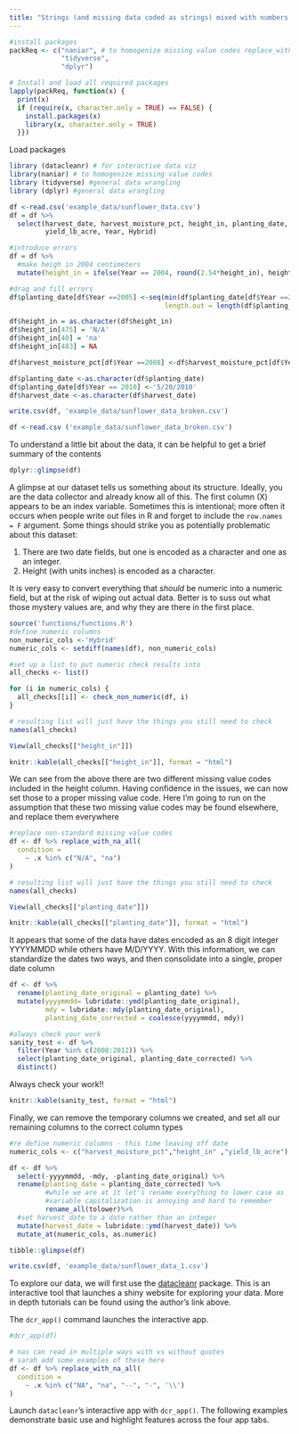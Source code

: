 ```yaml
---
title: "Strings (and missing data coded as strings) mixed with numbers and dates"
---
```


```r
#install packages
packReq <- c("naniar", # to homogenize missing value codes replace_with_na_all
             "tidyverse",
             "dplyr") 

# Install and load all required packages
lapply(packReq, function(x) {
  print(x)
  if (require(x, character.only = TRUE) == FALSE) {
    install.packages(x)
    library(x, character.only = TRUE)
  }})

```

Load packages

```r
library (datacleanr) # for interactive data viz
library(naniar) # to homogenize missing value codes
library (tidyverse) #general data wrangling
library (dplyr) #general data wrangling
```

```r
df <-read.csv('example_data/sunflower_data.csv')
df = df %>%
  select(harvest_date, harvest_moisture_pct, height_in, planting_date, 
         yield_lb_acre, Year, Hybrid)

#introduce errors
df = df %>% 
  #make heigh in 2004 centimeters
  mutate(height_in = ifelse(Year == 2004, round(2.54*height_in), height_in))

#drag and fill errors
df$planting_date[df$Year ==2005] <-seq(min(df$planting_date[df$Year ==2005]),by=1,
                                       length.out = length(df$planting_date[df$Year ==2005]))

df$height_in = as.character(df$height_in)
df$height_in[475] = 'N/A'
df$height_in[40] = 'na'
df$height_in[483] = NA

df$harvest_moisture_pct[df$Year ==2008] <-df$harvest_moisture_pct[df$Year ==2008]/100

df$planting_date <-as.character(df$planting_date)
df$planting_date[df$Year == 2010] <-'5/20/2010'
df$harvest_date <-as.character(df$harvest_date)

write.csv(df, 'example_data/sunflower_data_broken.csv')


```

```r
df <-read.csv ('example_data/sunflower_data_broken.csv')

```

To understand a little bit about the data, it can be helpful to get a brief summary of the contents

```r
dplyr::glimpse(df)

```

A glimpse at our dataset tells us something about its structure. Ideally, you are the data collector and already know all of this. The first column (X) appears to be an index variable. Sometimes this is intentional; more often it occurs when people write out files in R and forget to include the `row.names = F` argument. Some things should strike you as potentially problematic about this dataset:

1.  There are two date fields, but one is encoded as a character and one as an integer.
2.  Height (with units inches) is encoded as a character.

It is very easy to convert everything that *should* be numeric into a numeric field, but at the risk of wiping out actual data. Better is to suss out what those mystery values are, and why they are there in the first place.

```r
source('functions/functions.R')
#define numeric columns
non_numeric_cols <-'Hybrid'
numeric_cols <- setdiff(names(df), non_numeric_cols)

#set up a list to put numeric check results into
all_checks <- list()

for (i in numeric_cols) {
  all_checks[[i]] <- check_non_numeric(df, i)
}

# resulting list will just have the things you still need to check
names(all_checks)

```

```r
View(all_checks[["height_in"]])
```

```r
knitr::kable(all_checks[["height_in"]], format = "html")

```

We can see from the above there are two different missing value codes included in the height column. Having confidence in the issues, we can now set those to a proper missing value code. Here I'm going to run on the assumption that these two missing value codes may be found elsewhere, and replace them everywhere

```r
#replace non-standard missing value codes
df <- df %>% replace_with_na_all(
  condition =
    ~ .x %in% c("N/A", "na")
)

```

```r
# resulting list will just have the things you still need to check
names(all_checks)

```

```r
View(all_checks[["planting_date"]])
```

```r
knitr::kable(all_checks[["planting_date"]], format = "html")

```

It appears that some of the data have dates encoded as an 8 digit integer YYYYMMDD while others have M/D/YYYY. With this information, we can standardize the dates two ways, and then consolidate into a single, proper date column

```r
df <- df %>%
  rename(planting_date_original = planting_date) %>%
  mutate(yyyymmdd= lubridate::ymd(planting_date_original),
         mdy = lubridate::mdy(planting_date_original),
         planting_date_corrected = coalesce(yyyymmdd, mdy))

#always check your work
sanity_test <- df %>% 
  filter(Year %in% c(2008:2012)) %>%
  select(planting_date_original, planting_date_corrected) %>%
  distinct()

```

Always check your work!!

```r
knitr::kable(sanity_test, format = "html")

```

Finally, we can remove the temporary columns we created, and set all our remaining columns to the correct column types

```r
#re define numeric columns - this time leaving off date
numeric_cols <- c("harvest_moisture_pct","height_in" ,"yield_lb_acre")      

df <- df %>%
  select(-yyyymmdd, -mdy, -planting_date_original) %>%
  rename(planting_date = planting_date_corrected) %>%
         #while we are at it let's rename everything to lower case as 
         #variable capitalization is annoying and hard to remember
         rename_all(tolower)%>%
  #set harvest_date to a date rather than an integer
  mutate(harvest_date = lubridate::ymd(harvest_date)) %>%
  mutate_at(numeric_cols, as.numeric)

tibble::glimpse(df)

write.csv(df, 'example_data/sunflower_data_1.csv')
```

To explore our data, we will first use the [datacleanr](https://github.com/the-Hull/datacleanr) package. This is an interactive tool that launches a shiny website for exploring your data. More in depth tutorials can be found using the author's link above.

The `dcr_app()` command launches the interactive app.

```r
#dcr_app(df)
```

```r
# nas can read in multiple ways with vs without quotes
# sarah add some examples of these here
df <- df %>% replace_with_na_all(
  condition =
    ~ .x %in% c("NA", "na", "--", "-", '\\')
)
```

Launch `datacleanr`'s interactive app with `dcr_app()`. The following examples demonstrate basic use and highlight features across the four app tabs.
